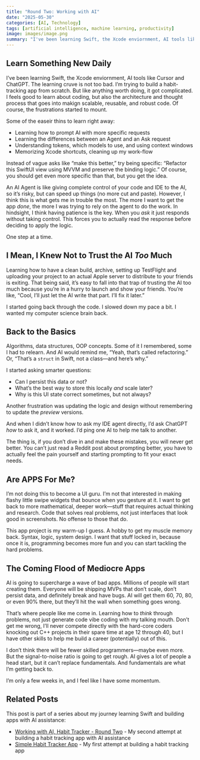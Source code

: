 ```yaml
---
title: "Round Two: Working with AI"
date: "2025-05-30"
categories: [AI, Technology]
tags: [artificial intelligence, machine learning, productivity]
image: images/image.png
summary: "I've been learning Swift, the Xcode enviornment, AI tools like Cursor and ChatGPT."
---
```



## Learn Something New Daily

I've been learning Swift, the Xcode enviornment, AI tools like Cursor and ChatGPT. The learning cruve is not too bad. I'm trying to build a habit-tracking app from scratch. But like anything worth doing, it got complicated. I feels good to learn about coding, but also the architecture and thought process that goes into makign scalable, reusable, and robust code. Of course, the frustrations started to mount. 

Some of the easeir thins to learn right away:

- Learning how to prompt AI with more specific requests
- Learning the differences between an Agent and an Ask request  
- Understanding tokens, which models to use, and using context windows    
- Memorizing Xcode shortcuts, cleaning up my work-flow

Instead of vague asks like “make this better,” try being specific: “Refactor this SwiftUI view using MVVM and preserve the binding logic.” Of course, you should get even more specific than that, but you get the idea. 

An AI Agent is like giving complete control of your code and IDE to the AI, so it's risky, but can speed up things (no more cut and paste). However, I think this is what gets me in trouble the most. The more I want to get the app *done*, the more I was trying to rely on the agent to do the work. In hindsight, I think having patience is the key. When you *ask* it just responds without taking control. This forces you to actually read the response before deciding to apply the logic. 

One step at a time.

## I Mean, I Knew Not to Trust the AI *Too* Much

Learning how to have a clean build, archive, setting up TestFlight and uploading your project to an actual Apple server to distribute to your friends is exiting. That being said, it's easy to fall into that trap of trusting the AI too much because you're in a hurry to launch and show your friends. You're like, "Cool, I'll just let the AI write that part. I'll fix it later."  

I started going back through the code. I slowed down my pace a bit. I wanted my computer science brain back.

## Back to the Basics

Algorithms, data structures, OOP concepts. Some of it I remembered, some I had to relearn. And AI would remind me, "Yeah, that's called refactoring." Or, "That's a `struct` in Swift, not a class—and here's why." 

I started asking smarter questions:

- Can I persist this data or not?  
- What's the best way to store this locally *and* scale later?  
- Why is this UI state correct sometimes, but not always?

Another frustration was updating the logic and design without remembering to update the *preview* versions.   

And when I didn't know how to ask my IDE agent directly, I'd ask ChatGPT *how* to ask it, and it worked. I'd ping one AI to help me talk to another.

The thing is, if you don't dive in and make these mistakes, you will never get better. You can't just read a Reddit post about prompting better, you have to actually feel the pain yourself and starting prompting to fit your exact needs. 

## Are APPS For Me? 

I'm not doing this to become a UI guru. I'm not that interested in making flashy little swipe widgets that bounce when you gesture at it. I want to get back to more mathematical, deeper work—stuff that requires actual thinking and research. Code that solves real problems, not just interfaces that look good in screenshots. No offense to those that do. 

This app project is my warm-up I guess. A hobby to get my muscle memory back. Syntax, logic, system design. I want that stuff locked in, because once it is, programming becomes more fun and you can start tackling the hard problems. 

## The Coming Flood of Mediocre Apps

AI is going to supercharge a wave of bad apps. Millions of people will start creating them. Everyone will be shipping MVPs that don't scale, don't persist data, and definitely break and have bugs. AI will get them 60, 70, 80, or even 90% there, but they'll hit the wall when something goes wrong.

That's where people like me come in. Learning how to *think* through problems, not just generate code vibe coding with my talking mouth. Don't get me wrong, I'll never compete directly with the hard-core coders knocking out C++ projects in their spare time at age 12 through 40, but I have other skills to help me build a career (potentially) out of this. 

I don't think there will be fewer skilled programmers—maybe even more. But the signal-to-noise ratio is going to get rough. AI gives a lot of people a head start, but it can't replace fundamentals. And fundamentals are what I'm getting back to.

I'm only a few weeks in, and I feel like I have some momentum.

## Related Posts

This post is part of a series about my journey learning Swift and building apps with AI assistance:

- [Working with AI, Habit Tracker - Round Two](/posts/2025-05-19-simple-habit-tracker-round-two-app/) - My second attempt at building a habit tracking app with AI assistance
- [Simple Habit Tracker App](/posts/2025-05-14-simple-habit-tracker-app/) - My first attempt at building a habit tracking app